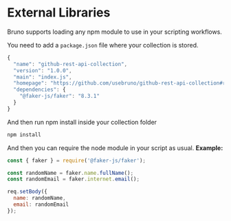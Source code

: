 # External Libraries

Bruno supports loading any npm module to use in your scripting workflows.

You need to add a `package.json` file where your collection is stored.
```js
{
  "name": "github-rest-api-collection",
  "version": "1.0.0",
  "main": "index.js",
  "homepage": "https://github.com/usebruno/github-rest-api-collection#readme",
  "dependencies": {
    "@faker-js/faker": "8.3.1"
  }
}
```

And then run npm install inside your collection folder
```bash
npm install
```

And then you can require the node module in your script as usual.
**Example:**
```js
const { faker } = require('@faker-js/faker');

const randomName = faker.name.fullName();
const randomEmail = faker.internet.email();

req.setBody({
  name: randomName,
  email: randomEmail
});
```
